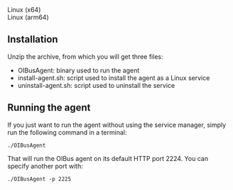 
<div style={{ display: "flex", justifyContent: "space-around" }}>
  <DownloadButton link={`https://github.com/OptimistikSAS/OIBusAgentRelease/releases/latest/download/oibus-agent-linux_x64.zip`}>
    <div>Linux (x64)</div>
  </DownloadButton>
  <DownloadButton link={`https://github.com/OptimistikSAS/OIBusAgentRelease/releases/latest/download/oibus-agent-linux_arm64.zip`}>
    <div>Linux (arm64)</div>
  </DownloadButton>
</div>

## Installation
Unzip the archive, from which you will get three files:
- OIBusAgent: binary used to run the agent
- install-agent.sh: script used to install the agent as a Linux service
- uninstall-agent.sh: script used to uninstall the service

## Running the agent
If you just want to run the agent without using the service manager, simply run the following command in a terminal:
```
./OIBusAgent
```

That will run the OIBus agent on its default HTTP port 2224. You can specify another port with:
```
./OIBusAgent -p 2225
```